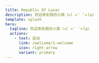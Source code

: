 ```yaml
---
title: Republic Of Lunar
description: 欢迎来到我的小窝 ꒰ঌ( ⌯' '⌯)໒꒱
template: splash
hero:
  tagline: 欢迎来到我的小窝 ꒰ঌ( ⌯' '⌯)໒꒱
  actions:
    - text: 启动
      link: /welcome/1-welcome
      icon: right-arrow
      variant: primary
---
```


 


<LinkCard
  title="Starlight"
  description="了解什么是Starlight，如何部署等"
  href="/starlight/1-in"
/>

<CardGrid>
<LinkCard title="如何将 Starlight 部署到 Github Pages 上?" href="/starlight/2-gh-pages" />
<LinkCard title="如何将 Starlight 部署到 Cloudflare Pages 上?" href="/starlight/3-cloudflare" />
</CardGrid>

<LinkCard
  title="Arch Linux"
  description="了解什么是Arch Linux，如何安装等"
  href="/arch/1-what_is_arch"
/>

<CardGrid>
  <LinkCard title="什么是 ArchLinux?" href="/arch/1-what_is_arch" />
  <LinkCard title="如何安装 ArchLinux?" href="/arch/3-install_arch" />
</CardGrid>

